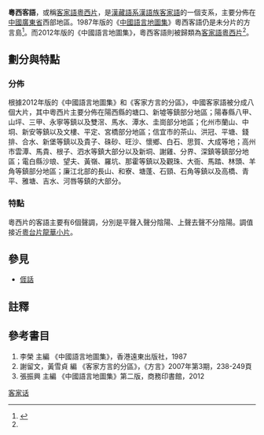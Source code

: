 {{Pathnav|語言|漢藏語系|漢語族|客家語|frame=1}}
{{Infobox Language
|name= 粵西片
|nativename= Ye̍t-sî-phién
|states=[[中國大陸|中國大陸]]
|region={{main|客家地區}}
主要分佈在中國[[廣東省|廣東省]][[陽江市|陽江市]]的[[陽江縣|陽江縣]]和[[陽西縣|陽西縣]]，[[茂名市|茂名市]]下的[[信宜市|信宜市]]、[[化州市|化州市]]、[[高州市|高州市]]和[[電白縣|電白縣]]，[[湛江市|湛江市]]的[[廉江市|廉江市]]等地區。
|speakers=200萬<ref name = "中國語言地圖集第二版">{{Cite book | author = 張振興 | title = 中國語言地圖集第二版 | location = 北京 | publisher = 商務印書馆 | date = 2012 | pages = 116-124 | ISBN = 7100070546| accessdate = 2014-12-31 | url = http://books.google.com.my/books/about/%E4%B8%AD%E5%9B%BD%E8%AF%AD%E8%A8%80%E5%9C%B0%E5%9B%BE%E9%9B%86.html?id=qRMEnwEACAAJ&redir_esc=y | language = zh | quote = 四、粵西片 主要分佈於境內西部或西南部的一些地區，共7個縣市，使用人口約200萬...}}</ref>
|date=2012
|familycolor= 漢藏語系
|fam1= [[漢藏語系|漢藏語系]]
|fam2= [[漢語族|漢語族]]
|fam3=[[客家語|客家語]]
|nation= 無
|agency= 無
|iso1= zh| iso2b= chi| iso2t= zho| iso3= hak}}

'''粵西客語'''，或稱[[客家語|客家語]][[粵西片|粵西片]]，是[[漢藏語系|漢藏語系]][[漢語族|漢語族]][[客家語|客家語]]的一個支系，主要分佈在[[中國|中國]][[廣東省|廣東省]]西部地區。1987年版的《[[中國語言地圖集|中國語言地圖集]]》粵西客語仍是未分片的方言島<ref name = "中國語言地圖集">{{Cite book | author = 李榮 | title = 中國語言地圖集 | location = 香港 | publisher = 香港朗文（遠東）出版社 | date = 1988 | pages = | ISBN = 0582999030| accessdate = 2015-01-01 | url = http://books.google.com.my/books/about/%E4%B8%AD%E5%9B%BD%E8%AF%AD%E8%A8%80%E5%9C%B0%E5%9B%BE%E9%9B%86.html?id=_BwYKAAACAAJ&redir_esc=y | language = zh | quote =}}</ref>。而2012年版的《中國語言地圖集》，粵西客語則被歸類為[[客家語|客家語]][[粵西片|粵西片]]<ref name = "中國語言地圖集第二版" />。
{{客家}}

==劃分與特點==
===分佈===
根據2012年版的《中國語言地圖集》和《客家方言的分區》，中國客家語被分成八個大片，其中粵西片主要分佈在陽西縣的塘口、新墟等鎮部分地區；陽春縣八甲、山坪、三甲、永寧等鎮以及雙滘、馬水、潭水、圭崗部分地區；化州市蘭山、中垌、新安等鎮以及文樓、平定、宮橋部分地區；信宜市的茶山、洪冠、平塘、錢排、合水、新堡等鎮以及貴子、硃砂、旺沙、懷鄉、白石、思賀、大成等地；高州市雲潭、馬貴、根子、泗水等鎮大部分以及新垌、謝雞、分界、深鎮等鎮部分地區；電白縣沙琅、望夫、黃嶺、羅坑、那霍等鎮以及觀珠、大衙、馬踏、林頭、羊角等鎮部分地區；廉江北部的長山、和寮、塘蓬、石頸、石角等鎮以及高橋、青平、雅塘、吉水、河唇等鎮的大部分。

===特點===
粵西片的客語主要有6個聲調，分別是平聲入聲分陰陽、上聲去聲不分陰陽。調值接近[[粵台片|粵台片]][[粵台片|龍華小片]]。

==參見==
*[[𠊎話|𠊎話]]

==註釋==
{{reflist}}

==參考書目==
#李榮 主編 《中國語言地圖集》，香港遠東出版社，1987
#謝留文，黃雪貞 編 《客家方言的分區》，《方言》2007年第3期，238-249頁
#張振興 主編 《中國語言地圖集》第二版，商務印書館，2012

{{客家語}}
[[Category:客家话|]]